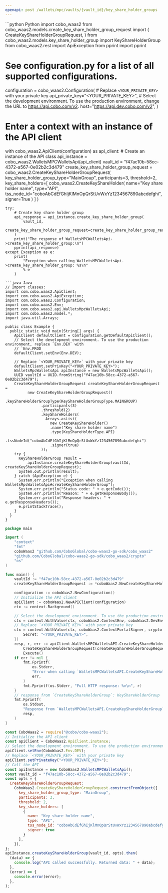 ```yaml
---
openapi: post /wallets/mpc/vaults/{vault_id}/key_share_holder_groups
---
```


<RequestExample>
```python Python
import cobo_waas2
from cobo_waas2.models.create_key_share_holder_group_request import (
    CreateKeyShareHolderGroupRequest,
)
from cobo_waas2.models.key_share_holder_group import KeyShareHolderGroup
from cobo_waas2.rest import ApiException
from pprint import pprint

# See configuration.py for a list of all supported configurations.
configuration = cobo_waas2.Configuration(
    # Replace `<YOUR_PRIVATE_KEY>` with your private key
    api_private_key="<YOUR_PRIVATE_KEY>",
    # Select the development environment. To use the production environment, change the URL to https://api.cobo.com/v2.
    host="https://api.dev.cobo.com/v2",
)
# Enter a context with an instance of the API client
with cobo_waas2.ApiClient(configuration) as api_client:
    # Create an instance of the API class
    api_instance = cobo_waas2.WalletsMPCWalletsApi(api_client)
    vault_id = "f47ac10b-58cc-4372-a567-0e02b2c3d479"
    create_key_share_holder_group_request = cobo_waas2.CreateKeyShareHolderGroupRequest(
        key_share_holder_group_type="MainGroup",
        participants=3,
        threshold=2,
        key_share_holders=[
                    cobo_waas2.CreateKeyShareHolder(
                        name="Key share holder name",
                        type="API",
                        tss_node_id="coboAbCdEfGhIjKlMnOpQrStUvWxYz1234567890abcdefghi",
                        signer=True
                    )
                ]
    )

    try:
        # Create key share holder group
        api_response = api_instance.create_key_share_holder_group(
            vault_id,
            create_key_share_holder_group_request=create_key_share_holder_group_request,
        )
        print("The response of WalletsMPCWalletsApi->create_key_share_holder_group:\n")
        pprint(api_response)
    except Exception as e:
        print(
            "Exception when calling WalletsMPCWalletsApi->create_key_share_holder_group: %s\n"
            % e
        )

```
```java Java
// Import classes:
import com.cobo.waas2.ApiClient;
import com.cobo.waas2.ApiException;
import com.cobo.waas2.Configuration;
import com.cobo.waas2.Env;
import com.cobo.waas2.api.WalletsMpcWalletsApi;
import com.cobo.waas2.model.*;
import java.util.Arrays;

public class Example {
  public static void main(String[] args) {
    ApiClient defaultClient = Configuration.getDefaultApiClient();
    // Select the development environment. To use the production environment, replace `Env.DEV` with
    // `Env.PROD
    defaultClient.setEnv(Env.DEV);

    // Replace `<YOUR_PRIVATE_KEY>` with your private key
    defaultClient.setPrivKey("<YOUR_PRIVATE_KEY>");
    WalletsMpcWalletsApi apiInstance = new WalletsMpcWalletsApi();
    UUID vaultId = UUID.fromString("f47ac10b-58cc-4372-a567-0e02b2c3d479");
    CreateKeyShareHolderGroupRequest createKeyShareHolderGroupRequest =
          new CreateKeyShareHolderGroupRequest()
                .keyShareHolderGroupType(KeyShareHolderGroupType.MAINGROUP)
                .participants(3)
                .threshold(2)
                .keyShareHolders(
                  Arrays.asList(
                    new CreateKeyShareHolder()
                    .name("Key share holder name")
                    .type(KeyShareHolderType.API)
                    .tssNodeId("coboAbCdEfGhIjKlMnOpQrStUvWxYz1234567890abcdefghi")
                    .signer(true)
                ));
    try {
      KeyShareHolderGroup result =
          apiInstance.createKeyShareHolderGroup(vaultId, createKeyShareHolderGroupRequest);
      System.out.println(result);
    } catch (ApiException e) {
      System.err.println("Exception when calling WalletsMpcWalletsApi#createKeyShareHolderGroup");
      System.err.println("Status code: " + e.getCode());
      System.err.println("Reason: " + e.getResponseBody());
      System.err.println("Response headers: " + e.getResponseHeaders());
      e.printStackTrace();
    }
  }
}

```
```go Go
package main

import (
	"context"
	"fmt"
	coboWaas2 "github.com/CoboGlobal/cobo-waas2-go-sdk/cobo_waas2"
	"github.com/CoboGlobal/cobo-waas2-go-sdk/cobo_waas2/crypto"
	"os"
)

func main() {
	vaultId := "f47ac10b-58cc-4372-a567-0e02b2c3d479"
	createKeyShareHolderGroupRequest := *coboWaas2.NewCreateKeyShareHolderGroupRequest(coboWaas2.KeyShareHolderGroupType("MainGroup"), int32(3), int32(2), []coboWaas2.CreateKeyShareHolder{*coboWaas2.NewCreateKeyShareHolder()})

	configuration := coboWaas2.NewConfiguration()
	// Initialize the API client
	apiClient := coboWaas2.NewAPIClient(configuration)
	ctx := context.Background()

	// Select the development environment. To use the production environment, replace coboWaas2.DevEnv with coboWaas2.ProdEnv
	ctx = context.WithValue(ctx, coboWaas2.ContextEnv, coboWaas2.DevEnv)
	// Replace `<YOUR_PRIVATE_KEY>` with your private key
	ctx = context.WithValue(ctx, coboWaas2.ContextPortalSigner, crypto.Ed25519Signer{
		Secret: "<YOUR_PRIVATE_KEY>",
	})
	resp, r, err := apiClient.WalletsMPCWalletsAPI.CreateKeyShareHolderGroup(ctx, vaultId).
		CreateKeyShareHolderGroupRequest(createKeyShareHolderGroupRequest).
		Execute()
	if err != nil {
		fmt.Fprintf(
			os.Stderr,
			"Error when calling `WalletsMPCWalletsAPI.CreateKeyShareHolderGroup``: %v\n",
			err,
		)
		fmt.Fprintf(os.Stderr, "Full HTTP response: %v\n", r)
	}
	// response from `CreateKeyShareHolderGroup`: KeyShareHolderGroup
	fmt.Fprintf(
		os.Stdout,
		"Response from `WalletsMPCWalletsAPI.CreateKeyShareHolderGroup`: %v\n",
		resp,
	)
}

```
```javascript JavaScript
const CoboWaas2 = require("@cobo/cobo-waas2");
// Initialize the API client
const apiClient = CoboWaas2.ApiClient.instance;
// Select the development environment. To use the production environment, replace `Env.DEV` with `Env.PROD`
apiClient.setEnv(CoboWaas2.Env.DEV);
// Replace `<YOUR_PRIVATE_KEY>` with your private key
apiClient.setPrivateKey("<YOUR_PRIVATE_KEY>");
// Call the API
const apiInstance = new CoboWaas2.WalletsMPCWalletsApi();
const vault_id = "f47ac10b-58cc-4372-a567-0e02b2c3d479";
const opts = {
  CreateKeyShareHolderGroupRequest:
    CoboWaas2.CreateKeyShareHolderGroupRequest.constructFromObject({
      key_share_holder_group_type: "MainGroup",
      participants: 3,
      threshold: 2,
      key_share_holders: [
        {
          name: "Key share holder name",
          type: "API",
          tss_node_id: "coboAbCdEfGhIjKlMnOpQrStUvWxYz1234567890abcdefghi",
          signer: true
        }
      ],
    }),
};
apiInstance.createKeyShareHolderGroup(vault_id, opts).then(
  (data) => {
    console.log("API called successfully. Returned data: " + data);
  },
  (error) => {
    console.error(error);
  },
);

```
</RequestExample>